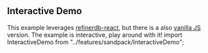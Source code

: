 <h2 id="demo">Interactive Demo</h2>


This example leverages [refinerdb-react](/setup/react-setup), but there is a also
[vanilla JS](/setup/core-setup.mdx) version. The example is interactive, play around
with it! import InteractiveDemo from "../features/sandpack/InteractiveDemo";

<InteractiveDemo slug="quick-start-react" />
